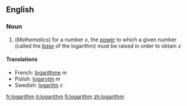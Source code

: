 ==English==
===Noun===

#(''Mathematics'') for a number <math> x </math>, the [[power]] to which a given number (called the ''[[base]]'' of the logarithm) must be raised in order to obtain <math> x </math>

====Translations====

*French: [[logarithme]] ''m''
*Polish: [[logarytm]] ''m''
*Swedish: [[logaritm]] ''c''

[[fr:logarithm]]
[[it:logarithm]]
[[fi:logarithm]]
[[zh:logarithm]]